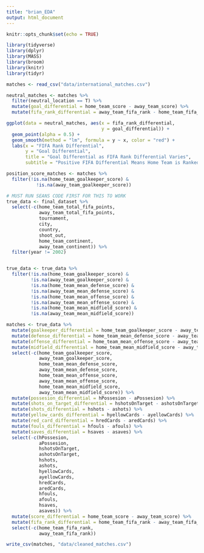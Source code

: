 ```yaml
---
title: "brian_EDA"
output: html_document
---
```


```r
knitr::opts_chunk$set(echo = TRUE)
```

```r
library(tidyverse)
library(dplyr)
library(MASS)
library(broom)
library(knitr)
library(tidyr)
```

```r
matches <- read_csv("data/international_matches.csv")
```

```r
neutral_matches <- matches %>%
  filter(neutral_location == T) %>%
  mutate(goal_differential = home_team_score - away_team_score) %>%
  mutate(fifa_rank_differential = away_team_fifa_rank - home_team_fifa_rank)

ggplot(data = neutral_matches, aes(x = fifa_rank_differential,
                                   y = goal_differential)) +
  geom_point(alpha = 0.5) +
  geom_smooth(method = "lm", formula = y ~ x, color = "red") +
  labs(x = "FIFA Rank Differential",
       y = "Goal Differential",
       title = "Goal Differential as FIFA Rank Differential Varies",
       subtitle = "Positive FIFA Differential Means Home Team is Ranked Higher\nPositive Goal Differential Means Home Team Won")
```

```r
position_score_matches <- matches %>%
  filter(!is.na(home_team_goalkeeper_score) &
           !is.na(away_team_goalkeeper_score))
```






```r
# MUST RUN SEANS CODE FIRST FOR THIS TO WORK
true_data <- final_dataset %>%
  select(-c(home_team_total_fifa_points,
            away_team_total_fifa_points,
            tournament,
            city,
            country,
            shoot_out,
            home_team_continent,
            away_team_continent)) %>%
  filter(year != 2002)


true_data <- true_data %>%
  filter(!is.na(home_team_goalkeeper_score) &
         !is.na(away_team_goalkeeper_score) &
         !is.na(home_team_mean_defense_score) &
         !is.na(away_team_mean_defense_score) &
         !is.na(home_team_mean_offense_score) &
         !is.na(away_team_mean_offense_score) &
         !is.na(home_team_mean_midfield_score) &
         !is.na(away_team_mean_midfield_score))

matches <- true_data %>%
  mutate(goalkeeper_differential = home_team_goalkeeper_score - away_team_goalkeeper_score) %>%
  mutate(defense_differential = home_team_mean_defense_score - away_team_mean_defense_score) %>%
  mutate(offense_differential = home_team_mean_offense_score - away_team_mean_offense_score) %>%
  mutate(midfield_differential = home_team_mean_midfield_score - away_team_mean_midfield_score) %>%
  select(-c(home_team_goalkeeper_score,
            away_team_goalkeeper_score,
            home_team_mean_defense_score,
            away_team_mean_defense_score,
            home_team_mean_offense_score,
            away_team_mean_offense_score,
            home_team_mean_midfield_score,
            away_team_mean_midfield_score)) %>%
  mutate(possesion_differential = hPossesion - aPossesion) %>%
  mutate(shots_on_target_differential = hshotsOnTarget - ashotsOnTarget) %>%
  mutate(shots_differential = hshots - ashots) %>%
  mutate(yellow_cards_differential = hyellowCards - ayellowCards) %>%
  mutate(red_card_differential = hredCards - aredCards) %>%
  mutate(fouls_differential = hfouls - afouls) %>%
  mutate(saves_differential = hsaves - asaves) %>%
  select(-c(hPossesion,
            aPossesion,
            hshotsOnTarget,
            ashotsOnTarget,
            hshots,
            ashots,
            hyellowCards,
            ayellowCards,
            hredCards,
            aredCards,
            hfouls,
            afouls,
            hsaves,
            asaves)) %>%
  mutate(score_differential = home_team_score - away_team_score) %>%
  mutate(fifa_rank_differential = home_team_fifa_rank - away_team_fifa_rank) %>%
  select(-c(home_team_fifa_rank,
            away_team_fifa_rank))

write_csv(matches, "data/cleaned_matches.csv")

```




